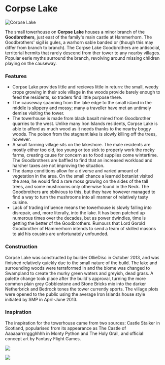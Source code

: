 

# Corpse Lake

<Image
  src="https://cdn.sanity.io/images/1as7cn02/production/e4fe498f7664931692656171d38643b9097bf4f9-1920x1018.png?w=976&h=350&fit=crop&crop=center&auto=format"
  alt="Corpse Lake"
  width={976}
  height={350}
/>

<ProjectDetails
  floatRight
  region="Iron Islands"
  house="House Goodbrother"
  type="Tower"
  status="Completed"
  warp="/warp corpselake"
  projectLead="OllieDisc"
  dateStarted="October 3, 2013"
  dateCompleted="October 3, 2013"
/>

The small towerhouse on **Corpse Lake** houses a minor branch of the **Goodbrothers**, just east of the family's main castle at Hammerhorn. The Goodbrothers' sigil is gules, a warhorn sable banded or (though this may differ from branch to branch). The Corpse Lake Goodbrothers are antisocial, territorial hermits that rarely descend from ther tower to any nearby villages. Popular eerie myths surround the branch, revolving around missing children playing on the causeway.

### Features

- Corpse Lake provides little and recieves little in return: the small, weedy crops growing in their sole village in the woods provide barely enough to feed the residents, so traders find little purpose there.
- The causeway spanning from the lake edge to the small island in the middle is slippery and mossy; many a traveller have met an untimely demise visiting the tower.
- The towerhouse is made from black basalt mined from Goodbrother quarries to the west. Unlike many Iron Islands residents, Corpse Lake is able to afford as much wood as it needs thanks to the nearby boggy woods. The poison from the stagnant lake is slowly killing off the trees, however.
- A small farming village sits on the lakeshore. The male residents are mostly either too old, too young or too sick to properly work the rocky farms, creating cause for concern as to food supplies come wintertime. The Goodbrothers are baffled to find that an increased workload and harsher taxes are not improving the situation.
- The damp conditions allow for a diverse and varied amount of vegetation in the area. On the small chance a learnéd botanist visited the area, he would find a rare moss growing on the sides of the tall trees, and some mushrooms only otherwise found in the Neck. The Goodbrothers are oblivious to this, but they have however managed to find a way to turn the mushrooms into all manner of relatively tasty cuisine.
- Lack of trading influence means the towerhouse is slowly falling into disrepair, and, more literally, into the lake. It has been patched up numerous times over the decades, but as power dwindles, time is getting the better of the Goodbrothers. Rumours that Lord Gorold Goodbrother of Hammerhorn intends to send a team of skilled masons to aid his cousins are unfortunately unfounded.

### Construction

Corpse Lake was constructed by builder OllieDisc in October 2013, and was finished relatively quickly due to the small nature of the build. The lake and surrounding woods were terraformed in and the biome was changed to Swampland to create the murky green waters and greyish, dead grass. A palette change took place after the build's approval, turning the more common plain grey Cobblestone and Stone Bricks mix into the darker Netherbrick and Bedrock tones the tower currently sports. The village plots were opened to the public using the average Iron Islands house style initiated by SMP in April-June 2013.

### Inspiration

The inspiration for the towerhouse came from two sources: Castle Stalker in Scotland, popularised from its appearance as The Castle of Aaaaaarrrrggghhhh in Monty Python and The Holy Grail, and official concept art by Fantasy Flight Games.

![](https://cdn.sanity.io/images/1as7cn02/production/a4f1de37a2820898e3274f6cabab75c4b9e01eae-1074x733.jpg)

![](https://cdn.sanity.io/images/1as7cn02/production/a642f5971736d205023dd4376df2018ba96637be-408x271.jpg)
